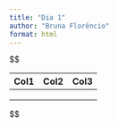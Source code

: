```yaml
---
title: "Dia 1"
author: "Bruna Florêncio"
format: html
---
```


\$\$

| Col1 | Col2 | Col3 |
|------|------|------|
|      |      |      |
|      |      |      |
|      |      |      |

\$\$
